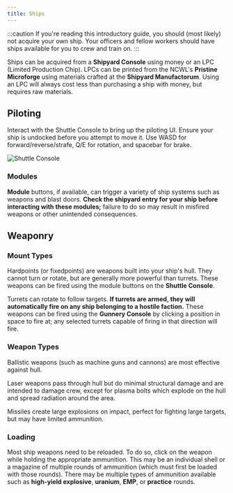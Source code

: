 ```yaml
---
title: Ships
---
```


:::caution
If you're reading this introductory guide, you should (most likely) not acquire your own ship. Your officers and fellow workers should have ships available for you to crew and train on.
:::

Ships can be acquired from a **Shipyard Console** using money or an LPC (Limited Production Chip). LPCs can be printed from the NCWL's **Pristine Microforge** using materials crafted at the **Shipyard Manufactorum**. Using an LPC will always cost less than purchasing a ship with money, but requires raw materials.

## Piloting

Interact with the Shuttle Console to bring up the piloting UI. Ensure your ship is undocked before you attempt to move it. Use WASD for forward/reverse/strafe, Q/E for rotation, and spacebar for brake.

![Shuttle Console](../../../assets/images/shuttle-console.png)

### Modules

**Module** buttons, if available, can trigger a variety of ship systems such as weapons and blast doors. **Check the shipyard entry for your ship before interacting with these modules;** failure to do so may result in misfired weapons or other unintended consequences.

## Weaponry

### Mount Types

Hardpoints (or fixedpoints) are weapons built into your ship's hull. They cannot turn or rotate, but are generally more powerful than turrets. These weapons can be fired using the module buttons on the **Shuttle Console**.

Turrets can rotate to follow targets. **If turrets are armed, they will automatically fire on any ship belonging to a hostile faction.** These weapons can be fired using the **Gunnery Console** by clicking a position in space to fire at; any selected turrets capable of firing in that direction will fire.

### Weapon Types 

Ballistic weapons (such as machine guns and cannons) are most effective against hull.

Laser weapons pass through hull but do minimal structural damage and are intended to damage crew, except for plasma bolts which explode on the hull and spread radiation around the area.

Missiles create large explosions on impact, perfect for fighting large targets, but may have limited ammunition.

### Loading

Most ship weapons need to be reloaded. To do so, click on the weapon while holding the appropriate ammunition. This may be an individual shell or a magazine of multiple rounds of ammunition (which must first be loaded with those rounds). There may be multiple types of ammunition available such as **high-yield explosive**, **uranium**, **EMP**, or **practice** rounds.